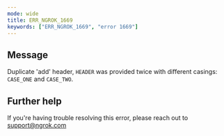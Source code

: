 ```yaml
---
mode: wide
title: ERR_NGROK_1669
keywords: ["ERR_NGROK_1669", "error 1669"]
---
```


## Message

Duplicate 'add' header, `HEADER` was provided twice with different casings: `CASE_ONE` and `CASE_TWO`.

## Further help

If you're having trouble resolving this error, please reach out to [support@ngrok.com](mailto:support@ngrok.com?subject=Help%20with%20ERR_NGROK_1669)
